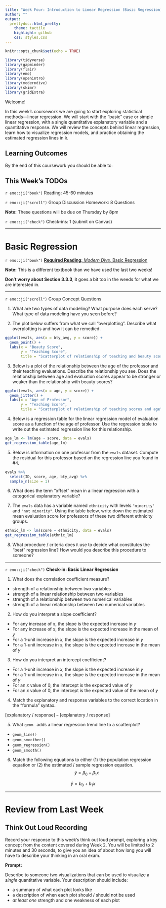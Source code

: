 ```yaml
---
title: "Week Four: Introduction to Linear Regression (Basic Regression)"
author: ""
output:
  prettydoc::html_pretty:
    theme: tactile
    highlight: github
    css: styles.css
---
```


```r
knitr::opts_chunk$set(echo = TRUE)
```

```r
library(tidyverse)
library(gapminder)
library(flair)
library(emo)
library(openintro)
library(moderndive)
library(skimr)
library(gridExtra)
```


Welcome!

In this week's coursework we are going to start exploring statistical methods---linear regression. We will start with the "basic" case or simple linear regression, with a single quantitative explanatory variable and a quantitative response. We will review the concepts behind linear regression, learn how to visualize regression models, and practice obtaining the estimated regression lines in `R`. 

## Learning Outcomes 

By the end of this coursework you should be able to:




## This Week's TODOs

`r emo::ji("book")` Reading: 45-60 minutes 

`r emo::ji("scroll")` Group Discussion Homework: 8 Questions  

**Note:** These questions will be due on Thursday by 8pm 

`r emo::ji("check")` Check-ins: 1 (submit on Canvas)

---

# Basic Regression  

`r emo::ji("book")` [**Required Reading:** *Modern Dive*, Basic Regression](https://moderndive.com/5-regression.html)

**Note:** This is a different textbook than we have used the last two weeks! 

**Don't worry about Section 3.3.3**, it goes a bit too in the weeds for what we are interested in. 

---

`r emo::ji("scroll")` Group Concept Questions 

1.	What are two types of data modeling? What purpose does each serve? What type of data modeling have you seen before? 

2.	The plot below suffers from what we call "overplotting". Describe what overplotting is and how it can be remedied. 

```r
ggplot(evals, aes(x = bty_avg, y = score)) +
  geom_point() +
  labs(x = "Beauty Score", 
       y = "Teaching Score",
       title = "Scatterplot of relationship of teaching and beauty scores")
```

 
3. Below is a plot of the relationship between the age of the professor and their teaching evaluations. 
Describe the relationship you see.
Does the relationship between age and evaluation scores appear to be stronger or weaker than the relationship with beauty scores? 

```r
ggplot(evals, aes(x = age, y = score)) +
  geom_jitter() +
  labs(x = "Age of Professor", 
       y = "Teaching Score",
       title = "Scatterplot of relationship of teaching scores and age")
```

4. Below is a regression table for the linear regression model of evaluation score as a function of the age of professor.
Use the regression table to write out the estimated regression line for this relationship. 

```r
age_lm <- lm(age ~ score, data = evals) 
get_regression_table(age_lm)
```

5. Below is information on one professor from the `evals` dataset.
Compute the residual for this professor based on the regression line you found in #4. 

```r
evals %>% 
  select(ID, score, age, bty_avg) %>% 
  sample_n(size = 1)
```

6. What does the term "offset" mean in a linear regression with a categorical explanatory variable? 

7. The `evals` data has a variable named `ethnicity` with levels `"minority"` and `"not minority"`. 
Using the table below, write down the estimated mean evaluation score for professors of these two different ethnicity groups. 

```r
ethnic_lm <- lm(score ~ ethnicity, data = evals)
get_regression_table(ethnic_lm)
```

8. What procedure / criteria does `R` use to decide what constitutes the "best" regression line?
How would you describe this procedure to someone? 

---

`r emo::ji("check")` **Check-in: Basic Linear Regression**

1. What does the correlation coefficient measure?

- strength of a relationship between two variables
- strength of a linear relationship between two variables
- strength of a relationship between two numerical variables 
- strength of a linear relationship between two numerical variables

2. How do you interpret a slope coefficient?

- For any increase of $x$, the slope is the expected increase in $y$
- For any increase of $x$, the slope is the expected increase in the mean of $y$
- For a 1-unit increase in $x$, the slope is the expected increase in $y$
- For a 1-unit increase in $x$, the slope is the expected increase in the mean of $y$

3. How do you interpret an intercept coefficient?

- For a 1-unit increase in $x$, the slope is the expected increase in $y$
- For a 1-unit increase in $x$, the slope is the expected increase in the mean of $y$
- For an $x$ value of 0, the intercept is the expected value of $y$
- For an $x$ value of 0, the intercept is the expected value of the mean of $y$ 

4. Match the explanatory and response variables to the correct location in the "formula" syntax. 

[explanatory / response] `~` [explanatory / response]

5. What `geom_` adds a linear regression trend line to a scatterplot? 

- `geom_line()`
- `geom_smoother()`
- `geom_regression()`
- `geom_smooth()`

6. Match the following equations to either (1) the population regression equation or (2) the estimated / sample regression equation. 
$$\hat{y} = \beta_0 + \beta_1 x$$  

$$\hat{y} = b_0 + b_1 x$$  

---

# Review from Last Week

## Think Out Loud Recording

Record your response to this week's think out loud prompt, exploring a key concept from the content covered during Week 2. You will be limited to 2 minutes and 30 seconds, to give you an idea of about how long you will have to describe your thinking in an oral exam. 

**Prompt:** 

Describe to someone two visualizations that can be used to visualize a *single* quantitative variable. Your description should include:

- a summary of what each plot looks like
- a description of when each plot should / should not be used
- *at least one* strength and one weakness of each plot
